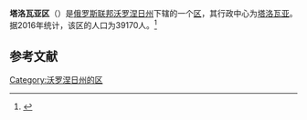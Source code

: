 {{Infobox Settlement
| official_name = 塔洛瓦亚区
| native_name = Таловский район
| image_flag = 
| image_shield = 
| image_map =  Location of TalovskyDistrict (Voronezh Oblast).svg 
| settlement_type = [[区_(苏联)|区]]
| subdivision_type = [[国家|国家]]
| subdivision_type1 = [[州_(俄罗斯)|州]]
| subdivision_name = {{RUS}}
| subdivision_name1 = [[沃罗涅日州|沃罗涅日州]]
| seat_type = 行政中心
| seat = [[塔洛瓦亚|塔洛瓦亚]]
| population_as_of=2016
| population_footnotes = <ref name=stat />
| population_total = 39170
| timezone = [[莫斯科时间|MSK]]
| utc_offset = +3
}}
'''塔洛瓦亚区'''（{{lang-ru|Таловский район}}）是[[俄罗斯联邦|俄罗斯联邦]][[沃罗涅日州|沃罗涅日州]]下辖的一个[[区_(苏联)|区]]，其行政中心为[[塔洛瓦亚|塔洛瓦亚]]。据2016年统计，该区的人口为39170人。<ref name=stat>{{cite web | url = http://www.gks.ru/free_doc/doc_2016/bul_dr/mun_obr2016.rar | title = Численность населения Российской Федерации по муниципальным образованиям на 1 января 2016 года | language = ru | accessdate = 2017-01-01 | archive-date = 2019-05-13 | archive-url = https://web.archive.org/web/20190513150350/http://www.gks.ru/free_doc/doc_2016/bul_dr/mun_obr2016.rar | dead-url = no }}</ref>

== 参考文献 ==
{{reflist}}

{{Russia-stub}}

[[Category:沃罗涅日州的区|Category:沃罗涅日州的区]]